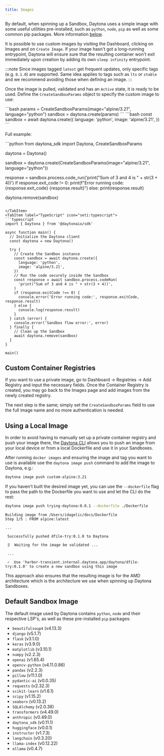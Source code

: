 ```yaml
---
title: Images
---
```



By default, when spinning up a Sandbox, Daytona uses a simple image with some useful utilities pre-installed, such as `python`, `node`, `pip` as well as some common pip packages. More information [below](#default-sandbox-image).

It is possible to use custom images by visiting the Dashboard, clicking on Images and on `Create Image`. If your image hasn't got a long-running entrypoint, Daytona will ensure sure that the resulting container won't exit immediately upon creation by adding its own `sleep infinity` entrypoint.

:::note
Since images tagged `latest` get frequent updates, only specific tags (e.g. `0.1.0`) are supported. Same idea applies to tags such as `lts` or `stable` and we recommend avoiding those when defining an image.
:::

Once the image is pulled, validated and has an `Active` state, it is ready to be used. Define the `CreateSandboxParams` object to specify the custom image to use:

<Tabs>
<TabItem label="Python" icon="seti:python">
```bash
params = CreateSandboxParams(image="alpine/3.21", language="python")
sandbox = daytona.create(params)
```
</TabItem>
<TabItem label="TypeScript" icon="seti:typescript">
```bash
const sandbox = await daytona.create({
  language: 'python',
  image: 'alpine/3.21',
})
```
</TabItem>
</Tabs>

Full example:

<Tabs>
<TabItem label="Python" icon="seti:python">
```python
from daytona_sdk import Daytona, CreateSandboxParams

daytona = Daytona()

sandbox = daytona.create(CreateSandboxParams(image="alpine/3.21", language="python"))

response = sandbox.process.code_run('print("Sum of 3 and 4 is " + str(3 + 4))')
if response.exit_code != 0:
    print(f"Error running code: {response.exit_code} {response.result}")
else:
    print(response.result)

daytona.remove(sandbox)

```

</TabItem>
<TabItem label="TypeScript" icon="seti:typescript">
```typescript
import { Daytona } from '@daytonaio/sdk'

async function main() {
  // Initialize the Daytona client
  const daytona = new Daytona()

  try {
    // Create the Sandbox instance
    const sandbox = await daytona.create({
      language: 'python',
      image: 'alpine/3.21',
    })
    // Run the code securely inside the Sandbox
    const response = await sandbox.process.codeRun(
      'print("Sum of 3 and 4 is " + str(3 + 4))',
    )
    if (response.exitCode !== 0) {
      console.error('Error running code:', response.exitCode, response.result)
    } else {
      console.log(response.result)
    }
  } catch (error) {
    console.error('Sandbox flow error:', error)
  } finally {
    // Clean up the Sandbox
    await daytona.remove(sandbox)
  }
}

main()

```

</TabItem>
</Tabs>

## Custom Container Registries

If you want to use a private image, go to Dashboard -> Registries -> Add Registry and input the necessary fields. Once the Container Registry is created, you may go back to the Images page and add images from the newly created registry.

The next step is the same; simply set the `CreateSandboxParams` field to use the full image name and no more authentication is needed.

## Using a Local Image

In order to avoid having to manually set up a private container registry and push your image there, the [Daytona CLI](/docs/getting-started#setting-up-the-daytona-cli) allows you to push an image from your local device or from a local Dockerfile and use it in your Sandboxes.

After running `docker images` and ensuring the image and tag you want to use is available use the `daytona image push` command to add the image to Daytona, e.g.:

```bash
daytona image push custom-alpine:3.21
```

If you haven't built the desired image yet, you can use the `--dockerfile` flag to pass the path to the Dockerfile you want to use and let the CLI do the rest:

```bash
daytona image push trying-daytona:0.0.1 --dockerfile ./Dockerfile
```

```text
Building image from /Users/idagelic/docs/Dockerfile
Step 1/5 : FROM alpine:latest

...

 Successfully pushed dfile-try:0.1.0 to Daytona                                         
                                          
 ⡿  Waiting for the image be validated ...

 ...

 ✓  Use 'harbor-transient.internal.daytona.app/daytona/dfile-try:0.1.0' to create a new sandbox using this image

```

This approach also ensures that the resulting image is for the AMD architecture which is the architecture we use when spinning up Daytona Sandboxes.

## Default Sandbox Image

The default image used by Daytona contains `python`, `node` and their respective LSP's, as well as these pre-installed `pip` packages:

- `beautifulsoup4` (v4.13.3)
- `django` (v5.1.7)
- `flask` (v3.1.0)
- `keras` (v3.9.0)
- `matplotlib` (v3.10.1)
- `numpy` (v2.2.3)
- `openai` (v1.65.4)
- `opencv-python` (v4.11.0.86)
- `pandas` (v2.2.3)
- `pillow` (v11.1.0)
- `pydantic-ai` (v0.0.35)
- `requests` (v2.32.3)
- `scikit-learn` (v1.6.1)
- `scipy` (v1.15.2)
- `seaborn` (v0.13.2)
- `SQLAlchemy` (v2.0.38)
- `transformers` (v4.49.0)
- `anthropic` (v0.49.0)
- `daytona_sdk` (v0.11.1)
- `huggingface` (v0.0.1)
- `instructor` (v1.7.3)
- `langchain` (v0.3.20)
- `llama-index` (v0.12.22)
- `ollama` (v0.4.7)
